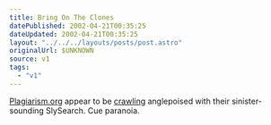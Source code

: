```yaml
---
title: Bring On The Clones
datePublished: 2002-04-21T00:35:25
dateUpdated: 2002-04-21T00:35:25
layout: "../../../layouts/posts/post.astro"
originalUrl: $UNKNOWN
source: v1
tags:
  - "v1"
---
```


[Plagiarism.org][1] appear to be [crawling][2] anglepoised with their sinister-sounding SlySearch. Cue paranoia.

[1]: http://www.plagiarism.org/
[2]: http://www.plagiarism.org/crawler/robotinfo.html
